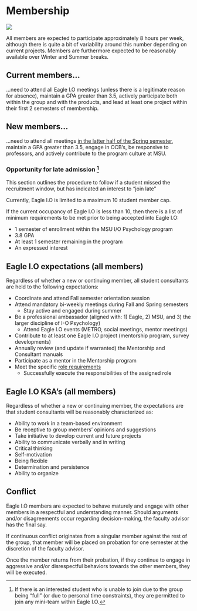 # Membership {#duties}

![](images/duty.jpg)

All members are expected to participate approximately 8 hours per week, although there is quite a bit of variability around this number depending on current projects. Members are furthermore expected to be reasonably available over Winter and Summer breaks.

## Current members...

...need to attend all Eagle I.O meetings (unless there is a legitimate reason for absence), maintain a GPA greater than 3.5, actively participate both within the group and with the products, and lead at least one project within their first 2 semesters of membership. 

## New members...

...need to attend all meetings [in the latter half of the Spring semester](#timetable), maintain a GPA greater than 3.5, engage in OCB's, be responsive to professors, and actively contribute to the program culture at MSU.

### Opportunity for late admission [^1] {#late}

This section outlines the procedure to follow if a student missed the recruitment window, but has indicated an interest to "join late"

Currently, Eagle I.O is limited to a maximum 10 student member cap. 

If the current occupancy of Eagle I.O is less than 10, then there is a list of minimum requirements to be met prior to being accepted into Eagle I.O:

* 1 semester of enrollment within the MSU I/O Psychology program
* 3.8 GPA
* At least 1 semester remaining in the program
* An expressed interest

## Eagle I.O expectations (all members)

Regardless of whether a new or continuing member, all student consultants are held to the following expectations:

+ Coordinate and attend Fall semester orientation session 
+ Attend mandatory bi-weekly meetings during Fall and Spring semesters
    + Stay active and engaged during summer
+ Be a professional ambassador (aligned with: 1) Eagle, 2) MSU, and 3) the larger discipline of I-O Psychology)
    + Attend Eagle I.O events (METRO, social meetings, mentor meetings)
+ Contribute to at least one Eagle I.O project (mentorship program, survey developments)
+ Annually review (and update if warranted) the Mentorship and Consultant manuals
+ Participate as a mentor in the Mentorship program
+ Meet the specific [role requirements](#roles)
    + Successfully execute the responsibilities of the assigned role

## Eagle I.O KSA's (all members)

Regardless of whether a new or continuing member, the expectations are that student consultants will be reasonably characterized as:

+ Ability to work in a team-based environment 
+ Be receptive to group members' opinions and suggestions
+ Take initiative to develop current and future projects
+ Ability to communicate verbally and in writing
+ Critical thinking
+ Self-motivation
+ Being flexible
+ Determination and persistence
+ Ability to organize

## Conflict

Eagle I.O members are expected to behave maturely and engage with other members in a respectful and understanding manner. Should arguments and/or disagreements occur regarding decision-making, the faculty advisor has the final say.

If continuous conflict originates from a singular member against the rest of the group, that member will be placed on probation for one semester at the discretion of the faculty advisor.

Once the member returns from their probation, if they continue to engage in aggressive and/or disrespectful behaviors towards the other members, they will be executed.


[^1]: If there is an interested student who is unable to join due to the group being "full" (or due to personal time constraints), they are permitted to join any mini-team within Eagle I.O.